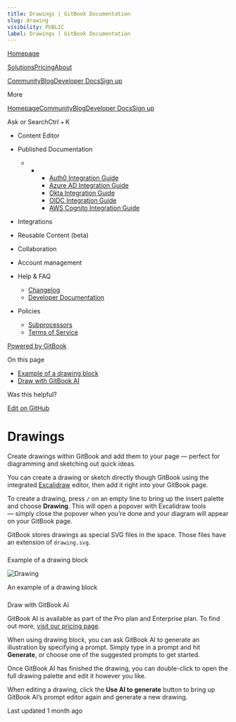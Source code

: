 ```yaml
---
title: Drawings | GitBook Documentation
slug: drawing
visibility: PUBLIC
label: Drawings | GitBook Documentation
---
```

[Homepage](https://www.gitbook.com/)

[Solutions](https://www.gitbook.com/solutions/public-docs)[Pricing](https://www.gitbook.com/pricing)[About](https://www.gitbook.com/about)

[Community](https://github.com/GitbookIO/community)[Blog](https://www.gitbook.com/blog)[Developer Docs](https://developer.gitbook.com/)[Sign up](https://gitbook.com/join)

More

[Homepage](https://www.gitbook.com/)[Community](https://github.com/GitbookIO/community)[Blog](https://www.gitbook.com/blog)[Developer Docs](https://developer.gitbook.com/)[Sign up](https://gitbook.com/join)

Ask or SearchCtrl + K

*   Content Editor
    
*   Published Documentation
    
    *   *   *   [Auth0 Integration Guide](https://developer.gitbook.com/visitor-authentication/guides/integrations/how-to-use-auth0-integration-for-visitor-authentication)
            *   [Azure AD Integration Guide](https://developer.gitbook.com/visitor-authentication/guides/integrations/how-to-use-azure-ad-integration-for-visitor-authentication)
            *   [Okta Integration Guide](https://developer.gitbook.com/visitor-authentication/guides/integrations/how-to-use-okta-integration-for-visitor-authentication)
            *   [OIDC Integration Guide](https://developer.gitbook.com/visitor-authentication/guides/integrations/how-to-use-the-oidc-integration-for-visitor-authentication)
            *   [AWS Cognito Integration Guide](https://developer.gitbook.com/visitor-authentication/guides/integrations/how-to-use-the-aws-cognito-integration-for-visitor-authentication)
            
        
    
*   Integrations
    
*   Reusable Content (beta)
    
*   Collaboration
    
*   Account management
    
*   Help & FAQ
    
    *   [Changelog](https://changelog.gitbook.com/)
    *   [Developer Documentation](https://developer.gitbook.com/)
*   Policies
    
    *   [Subprocessors](https://policies.gitbook.com/security/subprocessors)
    *   [Terms of Service](https://policies.gitbook.com/terms)

[Powered by GitBook](https://www.gitbook.com/?utm_source=content&utm_medium=trademark&utm_campaign=NkEGS7hzeqa35sMXQZ4X)

On this page

*   [Example of a drawing block](#example-of-a-drawing-block)
*   [Draw with GitBook AI](#draw-with-gitbook-ai)

Was this helpful?

[Edit on GitHub](https://github.com/GitbookIO/public-docs/blob/main/content-editor/blocks/drawing.md)

Drawings
========

Create drawings within GitBook and add them to your page — perfect for diagramming and sketching out quick ideas.

You can create a drawing or sketch directly though GitBook using the integrated [Excalidraw](https://excalidraw.com/) editor, then add it right into your GitBook page.

To create a drawing, press `/` on an empty line to bring up the insert palette and choose **Drawing**. This will open a popover with Excalidraw tools — simply close the popover when you’re done and your diagram will appear on your GitBook page.

GitBook stores drawings as special SVG files in the space. Those files have an extension of `drawing.svg`.

### 

[](#example-of-a-drawing-block)

Example of a drawing block

![Drawing](https://1050631731-files.gitbook.io/~/files/v0/b/gitbook-x-prod.appspot.com/o/spaces%2FNkEGS7hzeqa35sMXQZ4X%2Fuploads%2Fgit-blob-8756154f5cd8f3a8db9799f4dbfc503e71386a1b%2Ffile.drawing.svg?alt=media)

An example of a drawing block

### 

[](#draw-with-gitbook-ai)

Draw with GitBook AI

GitBook AI is available as part of the Pro plan and Enterprise plan. To find out more, [visit our pricing page](https://www.gitbook.com/pricing).

When using drawing block, you can ask GitBook AI to generate an illustration by specifying a prompt. Simply type in a prompt and hit **Generate**, or choose one of the suggested prompts to get started.

Once GitBook AI has finished the drawing, you can double-click to open the full drawing palette and edit it however you like.

When editing a drawing, click the **Use AI to generate** button to bring up GitBook AI’s prompt editor again and generate a new drawing.

Last updated 1 month ago
